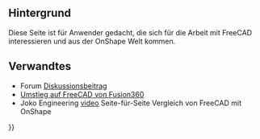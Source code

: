 <languages/>
{{TOCright}}

<span id="Background"></span>
== Hintergrund ==

Diese Seite ist für Anwender gedacht, die sich für die Arbeit mit FreeCAD interessieren und aus der OnShape Welt kommen.

<span id="Related"></span>
==Verwandtes==

* Forum [https://forum.freecad.org/viewtopic.php?f=8&t=50973&p=437872#p437863 Diskussionsbeitrag] 
* [[Migrating_to_FreeCAD_from_Fusion360/de|Umstieg auf FreeCAD von Fusion360]]
* Joko Engineering [https://youtu.be/oH8GOR8Jx88 video] Seite-für-Seite Vergleich von FreeCAD mit OnShape


{{Userdocnavi{{#translation:}}}}